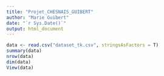 ```yaml
---
title: "Projet_CHESNAIS_GUIBERT"
author: "Marie Guibert"
date: "`r Sys.Date()`"
output: html_document
---
```


```r
data <- read.csv("dataset_tk.csv", stringsAsFactors = T)
summary(data)
nrow(data)
dim(data)
View(data)
```

